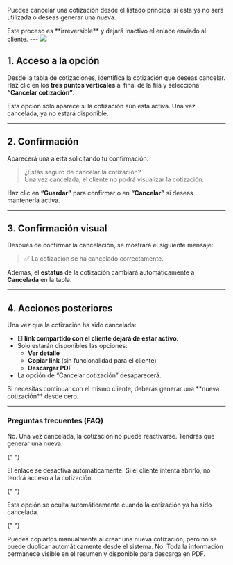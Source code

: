 Puedes cancelar una cotización desde el listado principal si esta ya no será utilizada o deseas generar una nueva.

<Warning>
  Este proceso es **irreversible** y dejará inactivo el enlace enviado al
  cliente.
</Warning>
---

<img className="rounded-xl" noZoom src="/images/cancelar-cotizacion-crm.gif" />

## 1. Acceso a la opción

Desde la tabla de cotizaciones, identifica la cotización que deseas cancelar.  
Haz clic en los **tres puntos verticales** <Icon icon="ellipsis-stroke-vertical" iconType="solid" /> al final de la fila y selecciona **“Cancelar cotización”**.

<Note>
  Esta opción solo aparece si la cotización aún está activa. Una vez cancelada,
  ya no estará disponible.
</Note>

---

## 2. Confirmación

Aparecerá una alerta solicitando tu confirmación:

> ¿Estás seguro de cancelar la cotización?  
> Una vez cancelada, el cliente no podrá visualizar la cotización.

Haz clic en **“Guardar”** para confirmar o en **“Cancelar”** si deseas mantenerla activa.

---

## 3. Confirmación visual

Después de confirmar la cancelación, se mostrará el siguiente mensaje:

> ✅ La cotización se ha cancelado correctamente.

Además, el **estatus** de la cotización cambiará automáticamente a **Cancelada** en la tabla.

---

## 4. Acciones posteriores

Una vez que la cotización ha sido cancelada:

- El **link compartido con el cliente dejará de estar activo**.
- Solo estarán disponibles las opciones:
  - **Ver detalle**
  - **Copiar link** (sin funcionalidad para el cliente)
  - **Descargar PDF**
- La opción de “Cancelar cotización” desaparecerá.

<Info>
  Si necesitas continuar con el mismo cliente, deberás generar una **nueva
  cotización** desde cero.
</Info>

---

### Preguntas frecuentes (FAQ)

<AccordionGroup type="multiple">
  <Accordion title="¿Puedo revertir una cancelación?">
    No. Una vez cancelada, la cotización no puede reactivarse. Tendrás que generar una nueva.
  </Accordion>

{" "}

<Accordion title="¿Qué sucede con el enlace que se compartió al cliente?">
  El enlace se desactiva automáticamente. Si el cliente intenta abrirlo, no
  tendrá acceso a la cotización.
</Accordion>

{" "}

<Accordion title="¿Por qué ya no aparece la opción de 'Cancelar cotización'?">
  Esta opción se oculta automáticamente cuando la cotización ya ha sido
  cancelada.
</Accordion>

{" "}

<Accordion title="¿Puedo usar los mismos datos de una cotización cancelada?">
  Puedes copiarlos manualmente al crear una nueva cotización, pero no se puede
  duplicar automáticamente desde el sistema.
</Accordion>

  <Accordion title="¿Se borra la información al cancelar?">
    No. Toda la información permanece visible en el resumen y disponible para descarga en PDF.
  </Accordion>
</AccordionGroup>
